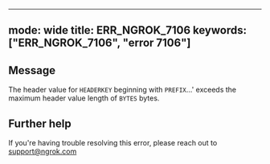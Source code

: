 
---
mode: wide
title: ERR_NGROK_7106
keywords: ["ERR_NGROK_7106", "error 7106"]
---

## Message
The header value for `HEADERKEY` beginning with `PREFIX`...' exceeds the maximum header value length of `BYTES` bytes.




## Further help
If you're having trouble resolving this error, please reach out to [support@ngrok.com](mailto:support@ngrok.com?subject=Help%20with%20ERR_NGROK_7106)

